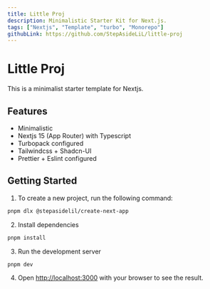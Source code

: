 ```yaml
---
title: Little Proj
description: Minimalistic Starter Kit for Next.js.
tags: ["Nextjs", "Template", "turbo", "Monorepo"]
githubLink: https://github.com/StepAsideLiL/little-proj
---
```


# Little Proj

This is a minimalist starter template for Nextjs.

## Features

- Minimalistic
- Nextjs 15 (App Router) with Typescript
- Turbopack configured
- Tailwindcss + Shadcn-UI
- Prettier + Eslint configured

## Getting Started

1. To create a new project, run the following command:

```bash
pnpm dlx @stepasidelil/create-next-app
```

2. Install dependencies

```bash
pnpm install
```

3. Run the development server

```bash
pnpm dev
```

4. Open [http://localhost:3000](http://localhost:3000) with your browser to see the result.
